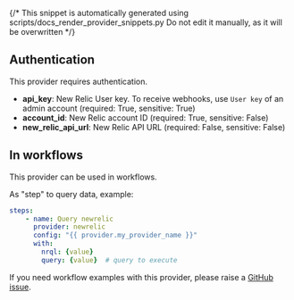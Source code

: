 {/* This snippet is automatically generated using scripts/docs_render_provider_snippets.py 
Do not edit it manually, as it will be overwritten */}

## Authentication
This provider requires authentication.
- **api_key**: New Relic User key. To receive webhooks, use `User key` of an admin account (required: True, sensitive: True)
- **account_id**: New Relic account ID (required: True, sensitive: False)
- **new_relic_api_url**: New Relic API URL (required: False, sensitive: False)


## In workflows

This provider can be used in workflows.


As "step" to query data, example:
```yaml
steps:
    - name: Query newrelic
      provider: newrelic
      config: "{{ provider.my_provider_name }}"
      with:
        nrql: {value}  
        query: {value}  # query to execute
```




If you need workflow examples with this provider, please raise a [GitHub issue](https://github.com/keephq/keep/issues).
